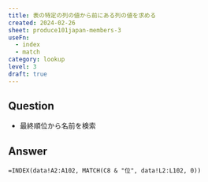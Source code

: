 ```yaml
---
title: 表の特定の列の値から前にある列の値を求める
created: 2024-02-26
sheet: produce101japan-members-3
useFn:
  - index
  - match
category: lookup
level: 3
draft: true
---
```


## Question

- 最終順位から名前を検索

## Answer

```
=INDEX(data!A2:A102, MATCH(C8 & "位", data!L2:L102, 0))
```
